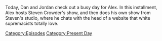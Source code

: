 {{DEFAULTSORT:
    #_EPISODE_0808:May 15, 2023
}}{{Episode
    | title           = May 15, 2023
    | caption         = Listen to this episode on [https://knowledgefight.libsyn.com/808-may-15-2023 Libsyn] [https://open.spotify.com/episode/3d5AWodcL0xwsYVOr87P4J Spotify], Read the [[Transcript/808: May 15, 2023|Unofficial Transcript]]
    | episodeNumber   = 808
    | length          = 01:38:40
    | airDate         = May 17, 2023
    | coverageDate    = May 15, 2023
    | episodeType     = [[:Category:Present Day|Present Day]]
    | appearance      = [[Steven Crowder]], [[Peter Brimelow]], [[Megyn Kelly]], [[Donald Trump]], [[Robert Barnes]]
    | previousEpisode = [[807: February 17, 2004]]
    | nextEpisode     = [[809: May 18, 2023]]
}}

{{Stub}}

Today, Dan and Jordan check out a busy day for Alex. In this installment, Alex hosts Steven Crowder's show, and then does his own show from Steven's studio, where he chats with the head of a website that white supremacists totally love.

[[Category:Episodes]]
[[Category:Present Day]]
